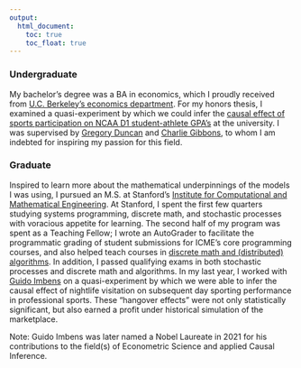 ```yaml
---
output:
  html_document: 
    toc: true
    toc_float: true
---
```


<link rel="stylesheet" href="styles.css" type="text/css">

### Undergraduate
My bachelor's degree was a BA in economics, which I proudly received from
[U.C. Berkeley's economics department](https://www.econ.berkeley.edu/).
For my honors thesis, I examined a quasi-experiment by which we could infer
the [causal effect of sports participation on NCAA D1 student-athlete GPA's](http://econ.berkeley.edu/sites/default/files/Santucci.pdf) at the university.
I was supervised by [Gregory Duncan](https://econ.washington.edu/news/2014/03/21/amazon-principal-economist-and-affiliate-professor-greg-duncan-introduces-machine) and [Charlie Gibbons](http://gibbons.bio/), to whom I am indebted for inspiring my passion for this field.

### Graduate 
Inspired to learn more about the mathematical underpinnings of the models I was using, I pursued an M.S. at Stanford's [Institute for Computational and Mathematical Engineering](https://icme.stanford.edu/). At Stanford, I spent the first few quarters studying systems programming, discrete math, and stochastic processes with voracious appetite for learning. The second half of my program was spent as a Teaching Fellow; I wrote an AutoGrader to facilitate the programmatic grading of student submissions for ICME's core programming courses, and also helped teach courses in [discrete math and (distributed) algorithms](https://stanford.edu/~rezab/classes/cme305/W17/). In addition, I passed qualifying exams in both stochastic processes and discrete math and algorithms. In my last year, I worked with [Guido Imbens](https://www.gsb.stanford.edu/faculty-research/faculty/guido-w-imbens) on a quasi-experiment by which we were able to infer the causal effect of nightlife visitation on subsequent day sporting performance in professional sports. These "hangover effects" were not only statistically significant, but also earned a profit under historical simulation of the marketplace.

Note: Guido Imbens was later named a Nobel Laureate in 2021 for his contributions to the field(s) of Econometric Science and applied Causal Inference.